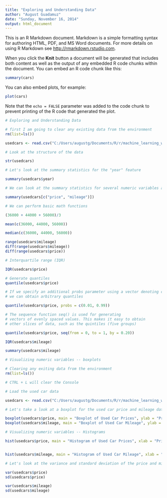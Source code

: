 ```yaml
---
title: "Exploring and Understanding Data"
author: "August Guadamuz"
date: "Sunday, November 16, 2014"
output: html_document
---
```


This is an R Markdown document. Markdown is a simple formatting syntax for authoring HTML, PDF, and MS Word documents. For more details on using R Markdown see <http://rmarkdown.rstudio.com>.

When you click the **Knit** button a document will be generated that includes both content as well as the output of any embedded R code chunks within the document. You can embed an R code chunk like this:

```r
summary(cars)
```

You can also embed plots, for example:

```r
plot(cars)
```

Note that the `echo = FALSE` parameter was added to the code chunk to prevent printing of the R code that generated the plot.

```r
# Exploring and Understanding Data

# first I am going to clear any existing data from the environment
rm(list=ls())

usedcars <- read.csv("C:/Users/augustg/Documents/R/r/machine_learning_with_r/2148OS_code/chapter 2/usedcars.csv", stringsAsFactors = FALSE)

# Look at the structure of the data

str(usedcars)

# Let's look at the summary statistics for the "year" feature

summary(usedcars$year)

# We can look at the summary statistics for several numeric variables at the same time

summary(usedcars[c("price", "mileage")])

# We can perform basic math functions

(36000 + 44000 + 56000)/3

mean(c(36000, 44000, 56000))

median(c(36000, 44000, 56000))

range(usedcars$mileage)
diff(range(usedcars$mileage))
diff(range(usedcars$price))

# Interquartile range (IQR)

IQR(usedcars$price)

# Generate quantiles
quantile(usedcars$price)

# If we specify an additional probs parameter using a vector denoting cut points
# we can obtain arbitrary quantiles

quantile(usedcars$price, probs = c(0.01, 0.99))

# The sequence function seq() is used for generating
# vectors of evenly spaced values. This makes it easy to obtain 
# other slices of data, such as the quintiles (five groups)

quantile(usedcars$price, seq(from = 0, to = 1, by = 0.20))

IQR(usedcars$mileage)

summary(usedcars$mileage)

``` 
```r

# Visualizing numeric variables -- boxplots

# Clearing any exiting data from the environment
rm(list=ls())

# CTRL + L will clear the Console

# Load the used car data

usedcars <- read.csv("C:/Users/augustg/Documents/R/r/machine_learning_with_r/2148OS_code/chapter 2/usedcars.csv", stringsAsFactors = FALSE)

# Let's take a look at a boxplot for the used car price and mileage data.

boxplot(usedcars$price, main = "Boxplot of Used Car Prices", ylab = "Price ($)")
boxplot(usedcars$mileage, main = "Boxplot of Used Car Mileage", ylab = "Odometer (mi.)")

# Visualizing numeric variables -- Histograms

hist(usedcars$price, main = "Histogram of Used Car Prices", xlab = "Price ($)")


hist(usedcars$mileage, main = "Histogram of Used Car Mileage", xlab = "Odeometer (mi.)")

# Let's look at the variance and standard deviation of the price and mileage variables.

var(usedcars$price)
sd(usedcars$price)

var(usedcars$mileage)
sd(usedcars$mileage)


```

